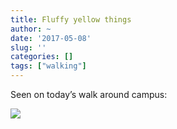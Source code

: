 ```yaml
---
title: Fluffy yellow things
author: ~
date: '2017-05-08'
slug: ''
categories: []
tags: ["walking"]
---
```


Seen on today's walk around campus:

![](/goslings2.jpg)